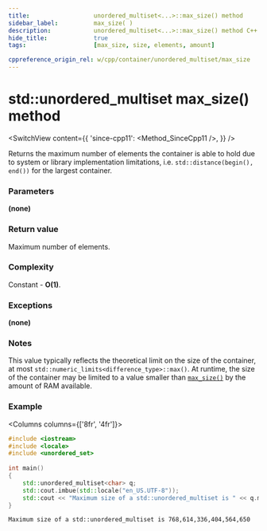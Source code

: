 ```yaml
---
title:					unordered_multiset<...>::max_size() method
sidebar_label:			max_size( )
description:			unordered_multiset<...>::max_size() method C++ documentation
hide_title:				true
tags:					[max_size, size, elements, amount]

cppreference_origin_rel: w/cpp/container/unordered_multiset/max_size
---
```



<!----------------- Codes ---------------------->

<!-- max_size() -->

# std::unordered_multiset max_size() method

<SwitchView content={{
	'since-cpp11': <Method_SinceCpp11 />,
}} />

Returns the maximum number of elements the container is able to hold due to system or library implementation limitations, i.e. `std::distance(begin(), end())` for the largest container.

### Parameters

**(none)**

### Return value

Maximum number of elements.

### Complexity

Constant - **O(1)**.

### Exceptions

**(none)**

### Notes

This value typically reflects the theoretical limit on the size of the container, at most `std::numeric_limits<difference_type>::max()`.
At runtime, the size of the container may be limited to a value smaller than [`max_size()`](#) by the amount of RAM available.

### Example

<Columns columns={['8fr', '4fr']}>
<div>

```cpp title='Main.cpp' showLineNumbers
#include <iostream>
#include <locale>
#include <unordered_set>
 
int main()
{
    std::unordered_multiset<char> q;
    std::cout.imbue(std::locale("en_US.UTF-8"));    
    std::cout << "Maximum size of a std::unordered_multiset is " << q.max_size() << '\n';
}
```

</div>
<div>

```plaintext title="Possible output"
Maximum size of a std::unordered_multiset is 768,614,336,404,564,650
```

</div>
</Columns>
